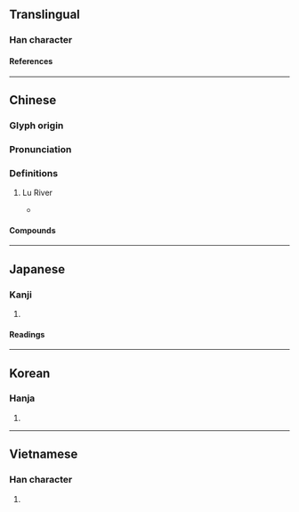 {{also|泸}}
{{character info/new}}
==Translingual==

===Han character===
{{Han char|rn=85|rad=水|as=16|sn=19|four=31117|canj=EYPT|ids=⿰氵盧}}

====References====
{{Han ref|kx=0659.420|dkj=18646|dj=1069.200|hdz=31783.090|uh=7018}}

----

==Chinese==
{{zh-forms|s=泸}}

===Glyph origin===
{{Han etym}}

===Pronunciation===
{{zh-pron
|m=lú
|c=lou4
|mc=y
|oc=y
|cat=pn
}}

===Definitions===
{{zh-hanzi}}

# {{zh-div|水}} Lu River {{gloss|ancient name of the lower reaches of the {{w|Yalong River}} and the part where the {{w|Jinsha River}} meets the Yalong}}
#* {{zh-x|^昆明 城，在 ^東-瀘 之 西，去 ^龍口 十六 日 程。|The city of Kunming is west of the Eastern '''Lu''', some 16 days' journey from Long​kou.|CL|ref={{RQ:Manshu|6|Kūn​míng​ City (昆明城)|9}}}}

====Compounds====
{{zh-der|瀘水}}

----

==Japanese==
{{ja-kanji forms|沪|瀘}}

===Kanji===
{{ja-kanji|grade=|rs=水16|shin=沪}}

# {{defn|lang=ja|sort=水16}}

====Readings====
{{ja-readings
|goon=る
|kanon=ろ
}}

----

==Korean==

===Hanja===
{{ko-hanja|hangeul=[[로]]>[[노]]|eumhun=|rv=ro>no|mr=ro>no|y=lo>no}}

# {{defn|lang=ko|sort=水16}}

----

==Vietnamese==

===Han character===
{{vi-readings|rs=水16|reading=lư}}

# {{defn|lang=vi|sort=水16}}